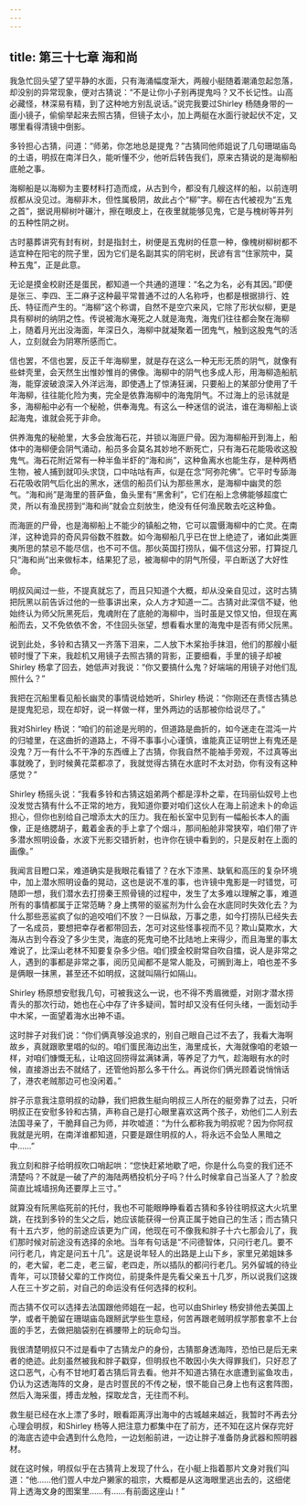 ```yaml
---
---
---
```

title: 第三十七章 海和尚
---




我急忙回头望了望平静的水面，只有海涌幅度渐大，两艘小艇随着潮涌忽起忽落，却没别的异常现象，便对古猜说：“不是让你小子别再提鬼吗？又不长记性。山高必藏怪，林深易有精，到了这种地方别乱说话。”说完我要过Shirley 杨随身带的一面小镜子，偷偷举起来去照古猜，但镜子太小，加上两艇在水面行驶起伏不定，又哪里看得清镜中倒影。

多铃担心古猜，问道：“师弟，你怎地总是提鬼？”古猜同他师姐说了几句珊瑚庙岛的土语，明叔在南洋日久，能听懂不少，他听后转告我们，原来古猜说的是海柳船底舱之事。

海柳船是以海柳为主要材料打造而成，从古到今，都没有几艘这样的船，以前连明叔都从没见过。海柳非木，但性属极阴，故此占个“柳”字。柳在古代被视为“五鬼之首”，据说用柳树叶碾汁，擦在眼皮上，在夜里就能够见鬼，它是与槐树等并列的五种性阴之树。

古时墓葬讲究有封有树，封是指封土，树便是五鬼树的任意一种，像槐树柳树都不适宜种在阳宅的院子里，因为它们是名副其实的阴宅树，民谚有言“住家院中，莫种五鬼”，正是此意。

无论是摸金校尉还是蛋民，都知道一个共通的道理：“名之为名，必有其因。”即便是张三、李四、王二麻子这种最平常普通不过的人名称呼，也都是根据排行、姓氏、特征而产生的。“海柳”这个称谓，自然不是空穴来风，它除了形状似柳，更是具有柳树的纳阴之性。传说被海水淹死之人就是海鬼，海鬼们往往都会聚在海柳上，随着月光出没海面，年深日久，海柳中就凝聚着一团鬼气，触到这股鬼气的活人，立刻就会为阴寒所感而亡。

信也罢，不信也罢，反正千年海柳里，就是存在这么一种无形无质的阴气，就像有些蚌壳里，会天然生出惟妙惟肖的佛像。海柳中的阴气也多成人形，用海柳造船航海，能穿波破浪深入外洋远海，即使遇上了惊涛狂澜，只要船上的某部分使用了千年海柳，往往能化险为夷，完全是依靠海柳中的海鬼阴气。不过海上的忌讳就是多，海柳船中必有一个秘舱，供奉海鬼。有这么一种迷信的说法，谁在海柳船上谈起海鬼，谁就会死于非命。

供养海鬼的秘舱里，大多会放海石花，并锁以海匪尸骨。因为海柳船开到海上，船体中的海柳便会阴气涌动，船员多会莫名其妙地不断死亡，只有海石花能吸收这股鬼气。海石花附近常有一种半鱼半虾的“海和尚”，这种鱼离水也能生存，是种两栖生物，被人捕到就叩头求饶，口中咕咕有声，似是在念“阿弥陀佛”。它平时专舔海石花吸收阴气后化出的黑水，迷信的船员们认为那些黑水，是海柳中幽灵的怨气。“海和尚”是海里的菩萨鱼，鱼头里有“黑舍利”，它们在船上念佛能够超度亡灵，所以有渔民捞到“海和尚”就会立刻放生，绝没有任何渔民敢去吃这种鱼。

而海匪的尸骨，也是海柳船上不能少的镇船之物，它可以震慑海柳中的亡灵。在南洋，这种诡异的奇风异俗数不胜数。如今海柳船几乎已在世上绝迹了，诸如此类匪夷所思的禁忌不能尽信，也不可不信。那伙英国打捞队，偏不信这分邪，打算捉几只“海和尚”出来做标本，结果犯了忌，被海柳中的阴气所侵，平白断送了大好性命。

明叔风闻过一些，不提真就忘了，而且只知道个大概，却从没亲自见过，这时古猜把阮黑以前告诉过他的一些事讲出来，众人方才知道一二。古猜对此深信不疑，他始终认为师父阮黑死后，鬼魂附在了底舱的海柳中，当时虽是又惊又怕，但现在离船而去，又不免依依不舍，不住回头张望，想看看水里的海鬼中是否有师父阮黑。

说到此处，多铃和古猜又一齐落下泪来，二人放下木桨抬手抹泪，他们的那艘小艇顿时慢了下来，我趁机又用镜子去照古猜的背影，正要细看，手里的镜子却被Shirley 杨拿了回去，她低声对我说：“你又要搞什么鬼？好端端的用镜子对他们乱照什么？”

我把在沉船里看见船长幽灵的事情说给她听，Shirley 杨说：“你刚还在责怪古猜总是提鬼犯忌，现在却好，说一样做一样，里外两边的话那被你给说尽了。”

我对Shirley 杨说：“咱们的前途是光明的，但道路是曲折的，如今迷走在混沌一片的归墟里，在这曲折的道路上，不得不事事小心谨慎，谁能真正证明世上有鬼还是没鬼？万一有什么不干净的东西缠上了古猜，你我自然不能袖手旁观，不过真等出事就晚了，到时候黄花菜都凉了，我就觉得古猜在水底时不太对劲，你有没有这种感觉？”

Shirley 杨摇头说：“我看多铃和古猜这姐弟两个都是淳朴之辈，在玛丽仙奴号上也没发觉古猜有什么不正常的地方，我知道你要对咱们这伙人在海上前途未卜的命运担心，但你也别给自己增添太大的压力。我在船长室中见到有一幅船长本人的画像，正是络腮胡子，戴着金表的手上拿了个烟斗，那间船舱非常狭窄，咱们带了许多潜水照明设备，水波下光影交错折射，也许你在镜中看到的，只是反射在上面的画像。”

我闻言目瞪口呆，难道确实是我眼花看错了？在水下漆黑、缺氧和高压的复杂环境中，加上潜水照明设备的晃动，这也是说不准的事，也许镜中鬼影是一时错觉，可随即一想，我们潜水去打捞秦王照骨镜的过程中，发生了太多难以理解之事，难道所有的事情都属于正常范畴？身上携带的驱鲨剂为什么会在水底同时失效化去？为什么那些恶鲨疯了似的追咬咱们不放？一日纵敌，万事之患，如今打捞队已经失去了一名成员，要想把幸存者都带回去，怎可对这些怪事视而不见？欺山莫欺水，大海从古到今吞没了多少生灵，海底的死鬼可绝不比陆地上来得少，而且海里的事太难说了，比深山老林不知要复杂多少倍。咱们摸金校尉常自吹自擂，说人是非常之人，遇到的事都是非常之事，阅历见闻都不是常人能及，可搁到海上，咱也差不多是俩眼一抹黑，甚至还不如明叔，这就叫隔行如隔山。

Shirley 杨原想安慰我几句，可被我这么一说，也不得不秀眉微蹙，对刚才潜水捞青头的那次行动，她也在心中存了许多疑间，暂时却又没有任何头绪，一面划动手中木桨，一面望着海水出神不语。

这时胖子对我们说：“你们俩真够没追求的，别自己眼自己过不去了，我看大海啊故乡，真就跟歌里唱的似的。咱们蛋民海边出生，海里成长，大海就像咱的老娘一样，对咱们慷慨无私，让咱这回捞得盆满钵满，等养足了力气，趁海眼有水的时候，直接游出去不就结了，还管他妈那么多干什么。再说你们俩光顾着说悄悄话了，港农老贼那边可也没闲着。”

胖子示意我注意明叔的动静，我们把救生艇向明叔三人所在的艇旁靠了过去，只听明叔正在安慰多铃和古猜，声称自己是打心眼里喜欢这两个孩子，劝他们二人别去法国寻亲了，干脆拜自己为师，并吹嘘道：“为什么都称我为明叔呢？因为你阿叔我就是光明，在南洋谁都知道，只要是跟住明叔的人，将永远不会坠人黑暗之中……”

我立刻和胖子给明叔吹口哨起哄：“您快赶紧地歇了吧，你是什么鸟变的我们还不清楚吗？不就是一破了产的海陆两栖投机分子吗？什么时候拿自己当圣人了？脸皮简直比城墙拐角还要厚上三寸。”

就算没有阮黑临死前的托付，我也不可能眼睁睁看着古猜和多铃往明叔这大火坑里跳，在找到多铃的生父之后，她应该能获得一份真正属于她自己的生活；而古猜只有十五六岁，他的前途应该更为广阔，他现在可不像我和胖子十六七那会儿了，我们那时候对前途没有选择的余地。当年有句话是“不问德智体，只问行老几。要不问行老几，肯定是问五十几”。这是说年轻人的出路是上山下乡，家里兄弟姐妹多的，老大留，老二走，老三留，老四走，所以插队的都问行老几。另外留城的待业青年，可以顶替父辈的工作岗位，前提条件是先看父亲五十几岁，所以说我们这拨人在三十岁之前，对自己的命运没有任何选择的权利。

而古猜不仅可以选择去法国跟他师姐在一起，也可以由Shirley 杨安排他去美国上学，或者干脆留在珊瑚庙岛跟掰武学些生意经，何苦再跟老贼明叔学那套拿不上台面的手艺，去做把脑袋别在裤腰带上的玩命勾当。

我很清楚明叔只不过是看中了古猜龙户的身份，古猜那身透海阵，恐怕已是后无来者的绝迹。此刻虽然被我和胖子戳穿，但明叔也不敢因小失大得罪我们，只好忍了这口恶气，心有不甘地盯着古猜后背去看。他并不知道古猜在水底遭到鲨鱼攻击，仍认为这透海阵的文身，是古时疍民的不传之秘，恨不能自己身上也有这套阵图，然后入海采蛋，搏击龙触，探取龙含，无往而不利。

救生艇已经在水上漂了多时，眼看距离浮出海中的古城越来越近，我暂时不再去分心理会明叔，和Shirley 杨等人把注意力都集中在了前方，还不知在这片保存完好的海底古迹中会遇到什么危险，一边划船前进，一边让胖子准备防身武器和照明器材。

就在这时候，明叔似乎在古猜背上发现了什么，在小艇上指着那片文身对我们叫道：“他……他们疍人中龙户獭家的祖宗，大概都是从这海眼里逃出去的，这细佬背上透海文身的图案里……有……有前面这座山！”